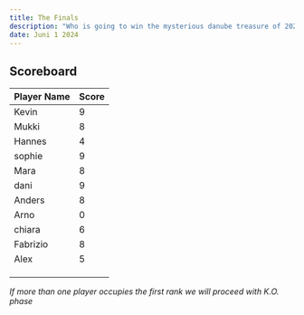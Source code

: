 ```yaml
---
title: The Finals
description: "Who is going to win the mysterious danube treasure of 2024? Stay until 00:00 to find out."
date: Juni 1 2024
---
```



## Scoreboard

| **Player Name** | **Score**                                                               |
| ------ | ------------------------------------------------------------------------- |
| Kevin   | 9|
| Mukki  | 8 |
| Hannes  | 4 |
| sophie  | 9 |
| Mara   | 8 |
| dani  | 9 |
| Anders  | 8 |
| Arno   | 0 |
| chiara | 6 |
| Fabrizio | 8 |
|Alex | 5 |
|||
|||
|||



*If more than one player occupies the first rank we will proceed with K.O. phase*

